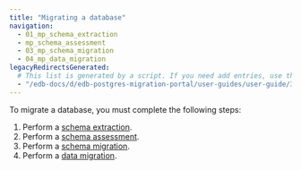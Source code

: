 ```yaml
---
title: "Migrating a database"
navigation: 
  - 01_mp_schema_extraction
  - mp_schema_assessment
  - 03_mp_schema_migration
  - 04_mp_data_migration
legacyRedirectsGenerated:
  # This list is generated by a script. If you need add entries, use the `legacyRedirects` key.
  - "/edb-docs/d/edb-postgres-migration-portal/user-guides/user-guide/3.0.1/mp_migrating_database.html"
---
```


<div id="mp_migrating_database" class="registered_link"></div>

To migrate a database, you must complete the following steps:

1.  Perform a [schema extraction](01_mp_schema_extraction).
2.  Perform a [schema assessment](mp_schema_assessment).
3.  Perform a [schema migration](03_mp_schema_migration/#mp_schema_migration).
4.  Perform a [data migration](04_mp_data_migration/#mp_data_migration).



